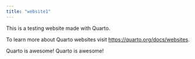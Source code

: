 ```yaml
---
title: "website1"
---
```


This is a testing website made with Quarto.

To learn more about Quarto websites visit <https://quarto.org/docs/websites>.

Quarto is awesome!
Quarto is awesome!
